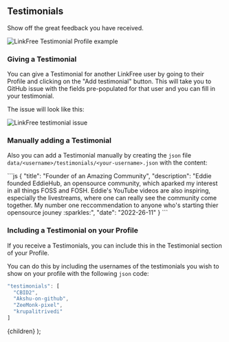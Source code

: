
## Testimonials

Show off the great feedback you have received.

![LinkFree Testimonial Profile example](https://user-images.githubusercontent.com/624760/210418401-3337352a-ee07-4b38-b929-f62209e27be4.png)

### Giving a Testimonial

You can give a Testimonial for another LinkFree user by going to their Profile and clicking on the "Add testimonial" button. This will take you to GitHub issue with the fields pre-populated for that user and you can fill in your testimonial.

The issue will look like this:

![LinkFree testimonial issue](https://user-images.githubusercontent.com/624760/210427249-25848dd6-463a-4748-aa60-45c6e53f49a8.png)

### Manually adding a Testimonial

Also you can add a Testimonial manually by creating the `json` file `data/<username>/testimonials/<your-username>.json` with the content:

<ClipboardCopy>
```js
{
  "title": "Founder of an Amazing Community",
  "description": "Eddie founded EddieHub, an opensource community, which aparked my interest in all things FOSS and FOSH. Eddie's YouTube videos are also inspiring, especially the livestreams, where one can really see the community come together. My number one reccommendation to anyone who's starting thier opensource jouney :sparkles:",
  "date": "2022-26-11"
}
```
</ClipboardCopy>

### Including a Testimonial on your Profile

If you receive a Testimonials, you can include this in the Testimonial section of your Profile.

You can do this by including the usernames of the testimonials you wish to show on your profile with the following `json` code:

```js
"testimonials": [
  "CBID2",
  "Akshu-on-github",
  "ZeeMonk-pixel",
  "krupalitrivedi"
]
```

  <DocsLayout title="LinkFree Testimonials Documentation">
    {children}
  </DocsLayout>
);

